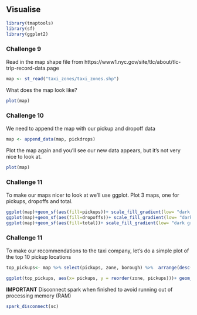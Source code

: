 ## Visualise

```r
library(tmaptools)
library(sf)
library(ggplot2)
```

### Challenge 9
Read in the map shape file from https://www1.nyc.gov/site/tlc/about/tlc-trip-record-data.page
```r
map <- st_read("taxi_zones/taxi_zones.shp")
```

What does the map look like?
```r
plot(map)
```

### Challenge 10
We need to append the map with our pickup and dropoff data
```r
map <- append_data(map, pickdrops)
```

Plot the map again and you'll see our new data appears, but it's not very nice to look at.
```r
plot(map)
```

### Challenge 11
To make our maps nicer to look at we'll use ggplot. Plot 3 maps, one for pickups, dropoffs and total.
```r
ggplot(map)+geom_sf(aes(fill=pickups))+ scale_fill_gradient(low= "dark grey", high="yellow")
ggplot(map)+geom_sf(aes(fill=dropoffs))+ scale_fill_gradient(low= "dark grey", high="yellow")
ggplot(map)+geom_sf(aes(fill=total))+ scale_fill_gradient(low= "dark grey", high="yellow")

```


### Challenge 11
To make our recommendations to the taxi company, let's do a simple plot of the top 10 pickup locations
```r
top_pickups<- map %>% select(pickups, zone, borough) %>%  arrange(desc(pickups)) %>%  head(10)
```

```r
ggplot(top_pickups, aes(x= pickups, y = reorder(zone, pickups)))+ geom_point(size=3)
```

**IMPORTANT** Disconnect spark when finished to avoid running out of processing memory (RAM)
```r
spark_disconnect(sc)
```
